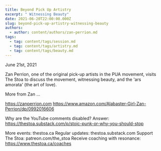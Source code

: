```yaml
---
title: Beyond Pick Up Artistry
excerpt: " Witnessing Beauty"
date: 2021-06-20T22:00:00.000Z
slug: beyond-pick-up-artistry-witnessing-beauty
authors:
  - author: content/authors/zan-perrion.md
tags:
  - tag: content/tags/session.md
  - tag: content/tags/artistry.md
  - tag: content/tags/beauty.md
---
```


June 21st, 2021

Zan Perrion, one of the original pick-up artists in the PUA movement, visits The Stoa to discuss the movement, witnessing beauty, and the 'ars amorata' (the art of love). 

More from Zan ...

https://zanperrion.com
https://www.amazon.com/Alabaster-Girl-Zan-Perrion/dp/0992016606

Why are the YouTube comments disabled? Answer: https://thestoa.substack.com/p/stoic-punk-or-why-you-should-stop

More events: thestoa.ca 
Regular updates: thestoa.substack.com 
Support The Stoa: patreon.com/the_stoa 
Receive coaching with resonance: https://www.thestoa.ca/coaches
